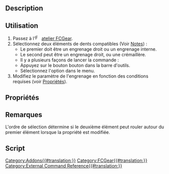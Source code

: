 {{UnfinishedDocu}}
<languages/>

{{Docnav/fr
|[[FCGear_HypoCycloidGear/fr|Engrenage hypocycloïde]]
|
|[[FCGear_Workbench/fr|Atelier FCGear]]
|IconL=FCGear_HypoCycloidGear.svg
|
|IconC=FCGear_workbench_icon.svg
}}

{{GuiCommand/fr
|Name=FCGear GearConnector
|Name/fr=FCGear Combiner deux engrenages
|MenuLocation=Gear → Combine two gears
|Workbenches=[[FCGear_Workbench/fr|FCGear]]
|Shortcut=Aucun
|Version=1.0
|SeeAlso=
}}

==Description==

<span id="Usage"></span>
==Utilisation==

# Passez à l'[[Image:FCGear_workbench_icon.svg|16px]] [[FCGear_Workbench/fr|atelier FCGear]].
# Sélectionnez deux éléments de dents compatibles (Voir [[#Notes|Notes]]) :
#* Le premier doit être un engrenage droit ou un engrenage interne.
#* Le second peut être un engrenage droit, ou une crémaillère.
#* Il y a plusieurs façons de lancer la commande :
#* Appuyez sur le bouton {{Button|[[File:FCGear_GearConnector.svg|16px]] [[FCGear_GearConnector/fr|Combine two gears]]}} bouton dans la barre d'outils.
#* Sélectionnez l'option {{MenuCommand|Gear → [[File:FCGear_GearConnector.svg|16px]] Combine two gears}} dans le menu.
# Modifiez le paramètre de l'engrenage en fonction des conditions requises (voir [[#Propri.C3.A9t.C3.A9s|Propriétés]]).

<span id="Properties"></span>
==Propriétés==

<span id="Notes"></span>
==Remarques==

L'ordre de sélection détermine si le deuxième élément peut rouler autour du premier élément lorsque la propriété {{PropertyData|angle1}} est modifiée.

<span id="Scripting"></span>
==Script==


{{Docnav/fr
|[[FCGear_HypoCycloidGear/fr|Engrenage hypocycloïde]]
|
|[[FCGear_Workbench/fr|Atelier FCGear]]
|IconL=FCGear_HypoCycloidGear.svg
|
|IconC=FCGear_workbench_icon.svg
}}

[[Category:Addons{{#translation:}}]]
[[Category:FCGear{{#translation:}}]]
[[Category:External Command Reference{{#translation:}}]]